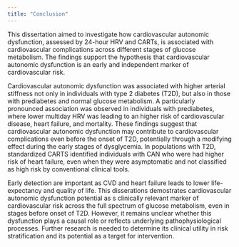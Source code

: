 ```yaml
---
title: "Conclusion"
---
```


This dissertation aimed to investigate how cardiovascular autonomic dysfunction, assessed by 24-hour HRV and CARTs, is associated with cardiovascular complications across different stages of glucose metabolism. The findings support the hypothesis that cardiovascular autonomic dysfunction is an early and independent marker of cardiovascular risk.

Cardiovascular autonomic dysfunction was associated with higher arterial stiffness not only in individuals with type 2 diabetes (T2D), but also in those with prediabetes and normal glucose metabolism. A particularly pronounced association was observed in individuals with prediabetes, where lower multiday HRV was leading to an higher risk of cardiovascular disease, heart failure, and mortality. These findings suggest that cardiovascular autonomic dysfunction may contribute to cardiovascular complications even before the onset of T2D, potentially through a modifying effect during the early stages of dysglycemia. In populations with T2D, standardized CARTS identified individuals with CAN who were had higher  risk of heart failure, even when they were asymptomatic and not classified as high risk by conventional clinical tools.

Early detection are important as CVD and heart failure leads to lower life-expectancy and quality of life. This disserations demostrates cardiovascular autonomic dysfunction potential as s clinically relevant marker of cardiovascular risk across the full spectrum of glucose metabolism, even in stages before onset of T2D. However, it remains unclear whether this dysfunction plays a causal role or reflects underlying pathophysiological processes. Further research is needed to determine its clinical utility in risk stratification and its potential as a target for intervention.
